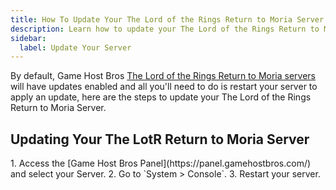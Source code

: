 ```yaml
---
title: How To Update Your The Lord of the Rings Return to Moria Server
description: Learn how to update your The Lord of the Rings Return to Moria dedicated server.
sidebar:
  label: Update Your Server
---
```


By default, Game Host Bros [The Lord of the Rings Return to Moria servers](https://www.gamehostbros.com/the-lord-of-the-rings-return-to-moria-server-hosting/) will have updates enabled and all you'll need to do is restart your server to apply an update, here are the steps to update your The Lord of the Rings Return to Moria Server.

## Updating Your The LotR Return to Moria Server

<Steps>
1. Access the [Game Host Bros Panel](https://panel.gamehostbros.com/) and select your Server.
2. Go to `System > Console`.
3. Restart your server.
</Steps>